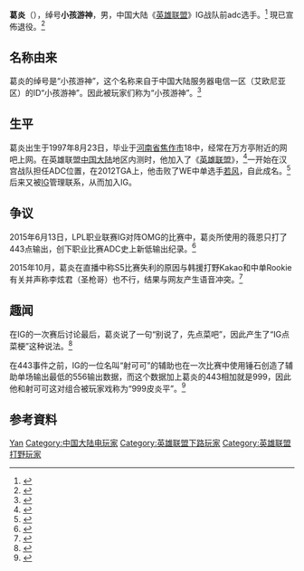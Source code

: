 {{NoteTA
| G1 = Games
| G2 = LOL
}}
{{Infobox Pro Gaming player
| ID            = KidKid
| name          = 葛炎
| name_trans    = 
| image         = 
| caption       = 
| birth_date   = {{birth date and age|1997|08|23}}
| status        = 退役
| hometown      = 
| nationality   = {{PRC}}
| team          = [[IG电子竞技俱乐部|IG电子竞技俱乐部]]
| league        = [[英雄联盟职业联赛|英雄联盟职业联赛]]
| games         = [[英雄联盟|英雄联盟]]
| coach         = [[王思聪|王思聪]]
| earnings      = 
| website       = 
| years1        = 2012年6月 - 2012年6月
| team1         = HanGong Clan
| years2        =2012年6月 - 2018年3月
| team2         = [[IG电子竞技俱乐部|IG电子竞技俱乐部]]
}}
'''葛炎'''（{{bd|1997年|8月23日}}），绰号'''小孩游神'''，男，中国大陆《[[英雄联盟|英雄联盟]]》IG战队前adc选手。<ref>{{cite web |url=http://www.52pk.com/gl/6446710.shtml |title=《英雄联盟LOL》IG.kid小孩游神介绍 |last= |first= |date=2015-06-15 |website= |publisher=52PK原创 |access-date= |quote= |archive-date=2019-05-25 |archive-url=https://web.archive.org/web/20190525011343/http://www.52pk.com/gl/6446710.shtml |dead-url=no }}</ref> 現已宣佈退役。<ref>{{Cite web|url=https://www.weibo.com/ttarticle/p/show?id=2309404215412584776581|title=iGKid断开连接|author=小孩Kiddddd|date=2018-03-08|work=|publisher=選手本人微博文章}}</ref>

== 名称由来 ==
葛炎的绰号是“小孩游神”，这个名称来自于中国大陆服务器电信一区（艾欧尼亚区）的ID“小孩游神”。因此被玩家们称为“小孩游神”。<ref>{{Cite web |url=http://lol.mingrent.com/star/1539.html |title=小孩游神-葛炎 |accessdate=2016-06-24 |archiveurl=https://web.archive.org/web/20160701181915/http://lol.mingrent.com/star/1539.html |archivedate=2016-07-01 |deadurl=yes }}</ref>

== 生平 ==
葛炎出生于1997年8月23日，毕业于[[河南省|河南省]][[焦作市|焦作市]]18中，经常在万方亭附近的网吧上网。在英雄联盟[[中国大陆|中国大陆]]地区内测时，他加入了《[[英雄联盟|英雄联盟]]》，<ref>{{Cite web |url = http://lol.sgamer.com/news/201403/166492.html |title = 大神专访：国服三大腿之一 IG小孩游神 |author = 萦绕千千岁@DW |date = 2014年3月29日 |publisher = 超级玩家 |language = zh-cn |accessdate = 2016年6月24日 |archive-date = 2016年8月14日 |archive-url = https://web.archive.org/web/20160814070546/http://lol.sgamer.com/news/201403/166492.html |dead-url = yes }}</ref>一开始在汉宫战队担任ADC位置，在2012TGA上，他击败了WE中单选手[[若风|若风]]，自此成名。<ref>{{Cite web |url = http://www.qushiw.com/lolziliao/20154.html |title = IG小孩介绍 小孩游神 葛炎个人资料 |author = 命。 |date = 2014年12月24日 |publisher = 趣视网 |language = zh-cn |access-date = 2016年6月24日 |archive-url = https://web.archive.org/web/20160819085154/http://www.qushiw.com/lolziliao/20154.html |archive-date = 2016年8月19日 |dead-url = yes }}</ref>后来又被[[Invictus_Gaming|IG]]管理联系，从而加入IG。

==争议==
2015年6月13日，LPL职业联赛IG对阵OMG的比赛中，葛炎所使用的薇恩只打了443点输出，创下职业比赛ADC史上新低输出纪录。<ref>{{Cite web |url=http://lol.kuai8.com/news/95907.html |title=LOL小孩443事件原因 |access-date=2016-01-29 |archive-date=2019-09-11 |archive-url=https://web.archive.org/web/20190911230203/http://lol.kuai8.com/news/95907.html |dead-url=no }}</ref>

2015年10月，葛炎在直播中称S5比赛失利的原因与韩援打野Kakao和中单Rookie有关并声称李炫君（圣枪哥）也不行，结果与网友产生语音冲突。<ref>{{Cite web |url=http://news.candou.com/616511.shtml |title=IG小孩甩锅Kakao和Rookie惹众怒 直播狡辩LOLS5失利 |access-date=2016-01-29 |archive-date=2017-03-25 |archive-url=https://web.archive.org/web/20170325191123/http://news.candou.com/616511.shtml |dead-url=no }}</ref>

== 趣闻 ==
在IG的一次赛后讨论最后，葛炎说了一句“别说了，先点菜吧”，因此产生了“IG点菜梗”这种说法。<ref>{{Cite web |url = http://www.91danji.com/news/87639.html |title = 英雄联盟扫盲那些传说中的梗之小孩 别说了先点菜吧 |author = 贝伦卡斯泰露 |date = 2014年10月23日 |publisher = 91单机游戏网 |language = zh-cn |access-date = 2016年6月24日 |archive-date = 2017年3月25日 |archive-url = https://web.archive.org/web/20170325191442/http://www.91danji.com/news/87639.html |dead-url = no }}</ref>

在443事件之前，IG的一位名叫“射可可”的辅助也在一次比赛中使用锤石创造了辅助单场输出最低的556输出数据，而这个数据加上葛炎的443相加就是999，因此他和射可可这对组合被玩家戏称为“999皮炎平”。<ref>{{Cite web |url = http://www.52pk.com/gl/6446468.shtml |title = 《英雄联盟LOL》小孩和射可可999皮炎平是什么梗 |author = FT |date = 2016年6月15日 |publisher = 52PK游戏网 |language = zh-cn |access-date = 2016年6月24日 |archive-date = 2018年10月10日 |archive-url = https://web.archive.org/web/20181010151914/http://www.52pk.com/gl/6446468.shtml |dead-url = no }}</ref>

== 参考資料 ==
{{Reflist}}

{{Authority control}}
{{DEFAULTSORT:Ge葛}}
[[Category:葛姓|Yan]]
[[Category:中国大陆电玩家|Category:中国大陆电玩家]]
[[Category:英雄联盟下路玩家|Category:英雄联盟下路玩家]]
[[Category:英雄联盟打野玩家|Category:英雄联盟打野玩家]]